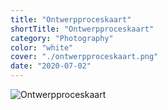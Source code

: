 ```yaml
---
title: "Ontwerpproceskaart"
shortTitle: "Ontwerpproceskaart"
category: "Photography"
color: "white"
cover: "./ontwerpproceskaart.png"
date: "2020-07-02"
---
```


![Ontwerpproceskaart](https://technation-hr.com/images/stappen/ontwerpproceskaart/ontwerpproceskaart.png "Ontwerpproceskaart")
